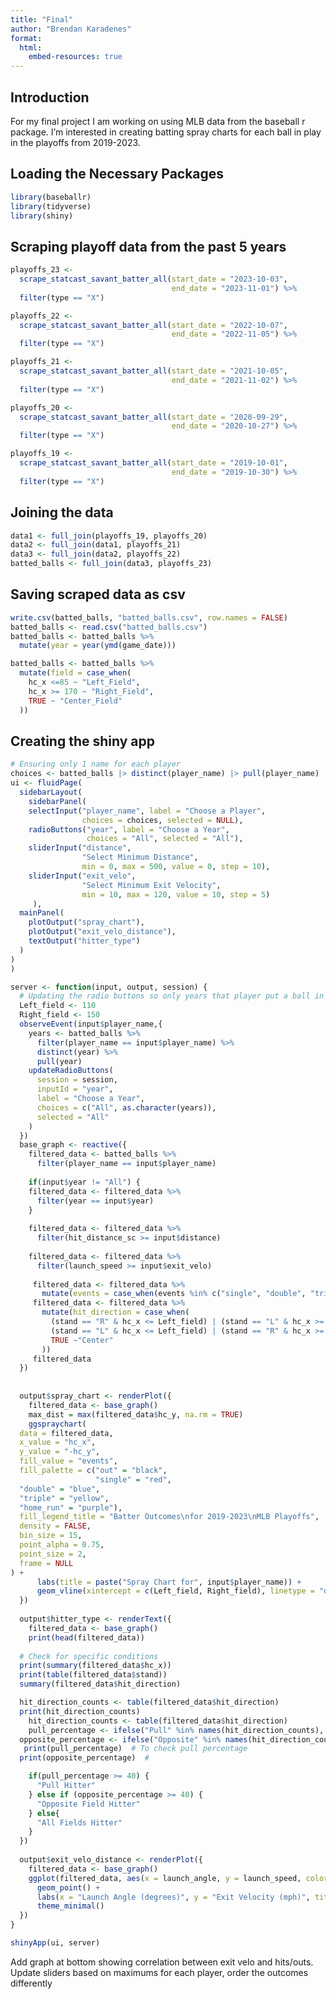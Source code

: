 ```yaml
---
title: "Final"
author: "Brendan Karadenes"
format:
  html:
    embed-resources: true
---
```

## Introduction

For my final project I am working on using MLB data from the baseball r package. I'm interested in creating batting spray charts for each ball in play in the playoffs from 2019-2023.

## Loading the Necessary Packages
```r
library(baseballr)
library(tidyverse)
library(shiny)
```

## Scraping playoff data from the past 5 years
```r
playoffs_23 <- 
  scrape_statcast_savant_batter_all(start_date = "2023-10-03",
                                    end_date = "2023-11-01") %>%
  filter(type == "X")
```

```r
playoffs_22 <- 
  scrape_statcast_savant_batter_all(start_date = "2022-10-07",
                                    end_date = "2022-11-05") %>%
  filter(type == "X")
```

```r
playoffs_21 <- 
  scrape_statcast_savant_batter_all(start_date = "2021-10-05",
                                    end_date = "2021-11-02") %>%
  filter(type == "X")
```


```r
playoffs_20 <- 
  scrape_statcast_savant_batter_all(start_date = "2020-09-29",
                                    end_date = "2020-10-27") %>%
  filter(type == "X")
```

```r
playoffs_19 <- 
  scrape_statcast_savant_batter_all(start_date = "2019-10-01",
                                    end_date = "2019-10-30") %>%
  filter(type == "X")
```

## Joining the data
```r
data1 <- full_join(playoffs_19, playoffs_20)
data2 <- full_join(data1, playoffs_21)
data3 <- full_join(data2, playoffs_22)
batted_balls <- full_join(data3, playoffs_23)
```

## Saving scraped data as csv 
```r
write.csv(batted_balls, "batted_balls.csv", row.names = FALSE)
batted_balls <- read.csv("batted_balls.csv")
batted_balls <- batted_balls %>%
  mutate(year = year(ymd(game_date)))
```


```r
batted_balls <- batted_balls %>%
  mutate(field = case_when(
    hc_x <=85 ~ "Left_Field",
    hc_x >= 170 ~ "Right_Field",
    TRUE ~ "Center_Field"
  ))
```



## Creating the shiny app
```r
# Ensuring only 1 name for each player
choices <- batted_balls |> distinct(player_name) |> pull(player_name)
ui <- fluidPage(
  sidebarLayout(
    sidebarPanel(
    selectInput("player_name", label = "Choose a Player",
                choices = choices, selected = NULL),
    radioButtons("year", label = "Choose a Year",
                 choices = "All", selected = "All"),
    sliderInput("distance",
                "Select Minimum Distance",
                min = 0, max = 500, value = 0, step = 10),
    sliderInput("exit_velo",
                "Select Minimum Exit Velocity",
                min = 10, max = 120, value = 10, step = 5)
     ),
  mainPanel(
    plotOutput("spray_chart"),
    plotOutput("exit_velo_distance"),
    textOutput("hitter_type")
  )
)
)

server <- function(input, output, session) {
  # Updating the radio buttons so only years that player put a ball in play show up
  Left_field <- 110
  Right_field <- 150
  observeEvent(input$player_name,{
    years <- batted_balls %>%
      filter(player_name == input$player_name) %>%
      distinct(year) %>%
      pull(year)
    updateRadioButtons(
      session = session,
      inputId = "year",
      label = "Choose a Year",
      choices = c("All", as.character(years)),
      selected = "All"
    )
  })
  base_graph <- reactive({
    filtered_data <- batted_balls %>%
      filter(player_name == input$player_name) 
    
    if(input$year != "All") {
    filtered_data <- filtered_data %>%
      filter(year == input$year)
    }
    
    filtered_data <- filtered_data %>%
      filter(hit_distance_sc >= input$distance)
    
    filtered_data <- filtered_data %>%
      filter(launch_speed >= input$exit_velo)
    
     filtered_data <- filtered_data %>%
       mutate(events = case_when(events %in% c("single", "double", "triple", "home_run") ~ events, TRUE ~ "out")) 
     filtered_data <- filtered_data %>%
       mutate(hit_direction = case_when(
         (stand == "R" & hc_x <= Left_field) | (stand == "L" & hc_x >= Right_field) ~ "Pull",
         (stand == "L" & hc_x <= Left_field) | (stand == "R" & hc_x >= Right_field) ~ "Opposite",
         TRUE ~"Center"
       ))
     filtered_data
  })
  
  
  output$spray_chart <- renderPlot({
    filtered_data <- base_graph()
    max_dist = max(filtered_data$hc_y, na.rm = TRUE)
    ggspraychart(
  data = filtered_data,
  x_value = "hc_x",
  y_value = "-hc_y",
  fill_value = "events",
  fill_palette = c("out" = "black",
                   "single" = "red",    
  "double" = "blue",   
  "triple" = "yellow",  
  "home_run" = "purple"),
  fill_legend_title = "Batter Outcomes\nfor 2019-2023\nMLB Playoffs",
  density = FALSE,
  bin_size = 15,
  point_alpha = 0.75,
  point_size = 2,
  frame = NULL
) +
      labs(title = paste("Spray Chart for", input$player_name)) +
      geom_vline(xintercept = c(Left_field, Right_field), linetype = "dashed", color = "grey") 
  })
  
  output$hitter_type <- renderText({
    filtered_data <- base_graph()
    print(head(filtered_data))
  
  # Check for specific conditions
  print(summary(filtered_data$hc_x))
  print(table(filtered_data$stand))
  summary(filtered_data$hit_direction)

  hit_direction_counts <- table(filtered_data$hit_direction)
  print(hit_direction_counts)
    hit_direction_counts <- table(filtered_data$hit_direction)
    pull_percentage <- ifelse("Pull" %in% names(hit_direction_counts), hit_direction_counts["Pull"] / sum(hit_direction_counts) * 100, 0)
  opposite_percentage <- ifelse("Opposite" %in% names(hit_direction_counts), hit_direction_counts["Opposite"] / sum(hit_direction_counts) * 100, 0)
   print(pull_percentage)  # To check pull percentage
  print(opposite_percentage)  #

    if(pull_percentage >= 40) {
      "Pull Hitter"
    } else if (opposite_percentage >= 40) {
      "Opposite Field Hitter"
    } else{
      "All Fields Hitter"
    }
  })
  
  output$exit_velo_distance <- renderPlot({
    filtered_data <- base_graph()
    ggplot(filtered_data, aes(x = launch_angle, y = launch_speed, color = events)) +
      geom_point() +
      labs(x = "Launch Angle (degrees)", y = "Exit Velocity (mph)", title = paste("Launch Angle vs Exit Velocity for", input$player_name)) +
      theme_minimal()
  })
}

shinyApp(ui, server)
```

Add graph at bottom showing correlation between exit velo and hits/outs. Update sliders based on maximums for each player, order the outcomes differently
